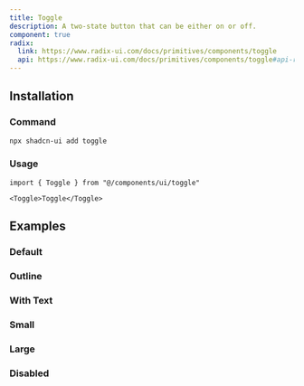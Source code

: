 ```yaml
---
title: Toggle
description: A two-state button that can be either on or off.
component: true
radix:
  link: https://www.radix-ui.com/docs/primitives/components/toggle
  api: https://www.radix-ui.com/docs/primitives/components/toggle#api-reference
---
```


<ComponentPreview name="toggle-demo" />

## Installation

<Steps>

### Command

```bash
npx shadcn-ui add toggle
```

### Usage

```tsx
import { Toggle } from "@/components/ui/toggle"
```

```tsx
<Toggle>Toggle</Toggle>
```

</Steps>

## Examples

### Default

<ComponentPreview name="toggle-demo" />

### Outline

<ComponentPreview name="toggle-outline" />

### With Text

<ComponentPreview name="toggle-with-text" />

### Small

<ComponentPreview name="toggle-sm" />

### Large

<ComponentPreview name="toggle-lg" />

### Disabled

<ComponentPreview name="toggle-disabled" />
